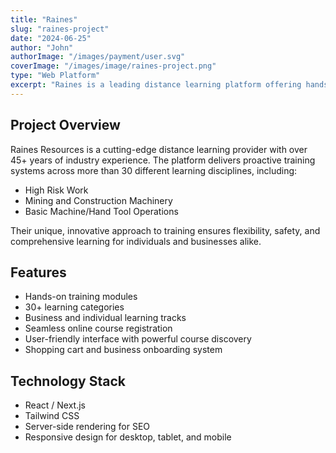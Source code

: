 ```yaml
---
title: "Raines"
slug: "raines-project"
date: "2024-06-25"
author: "John"
authorImage: "/images/payment/user.svg"
coverImage: "/images/image/raines-project.png"
type: "Web Platform"
excerpt: "Raines is a leading distance learning platform offering hands-on training in over 30 disciplines, including high-risk work, mining, and machinery."
---
```


## Project Overview

Raines Resources is a cutting-edge distance learning provider with over 45+ years of industry experience. The platform delivers proactive training systems across more than 30 different learning disciplines, including:

- High Risk Work
- Mining and Construction Machinery
- Basic Machine/Hand Tool Operations

Their unique, innovative approach to training ensures flexibility, safety, and comprehensive learning for individuals and businesses alike.

## Features

- Hands-on training modules  
- 30+ learning categories  
- Business and individual learning tracks  
- Seamless online course registration  
- User-friendly interface with powerful course discovery  
- Shopping cart and business onboarding system

## Technology Stack

- React / Next.js  
- Tailwind CSS  
- Server-side rendering for SEO  
- Responsive design for desktop, tablet, and mobile

